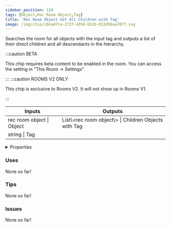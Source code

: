 ---
sidebar_position: 134
tags: [Object,Rec Room Object,Tag]
title: 'Rec Room Object Get All Children with Tag'
image: /img/chip/c8ead7ca-2727-4358-b52b-012d56aa707f.svg
---

Searches the room for all objects with the input tag and outputs a list of their direct children and all descendants in the hierarchy.

:::caution BETA

This chip requires beta content to be enabled in the room. You can access the setting in "This Room -> Settings".

:::
:::caution ROOMS V2 ONLY

This chip is exclusive to Rooms V2. It will not show up in Rooms V1.

:::


<IChip uuid="c8ead7ca-2727-4358-b52b-012d56aa707f"/>

<table><thead><tr><th>Inputs</th><th>Outputs</th></tr></thead><tbody><tr><td>rec room object | Object</td><td>List\&lt;rec room object\&gt; | Children Objects with Tag</td></tr><tr><td>string | Tag</td><td /></tr></tbody></table>

<details>
  <summary>Properties</summary>
  <div>
    <div>
    <table>
      <tbody>
        <tr>
          <td>Is beta required?</td>
          <td>Yes</td>
        </tr>
        <tr>
          <td>Is chip a trolling risk?</td>
          <td>No</td>
        </tr>
        <tr>
          <td>Is chip a role assignment risk?</td>
          <td>No</td>
        </tr>
        <tr>
          <td>Chip UUID</td>
          <td>c8ead7ca-2727-4358-b52b-012d56aa707f</td>
        </tr>
        <tr>
          <td>Room availability</td>
          <td>Rooms V2 only</td>
        </tr>
      </tbody>
    </table>
    </div>
  </div>
</details>

### Uses

None so far!

### Tips

None so far!

### Issues

None so far!